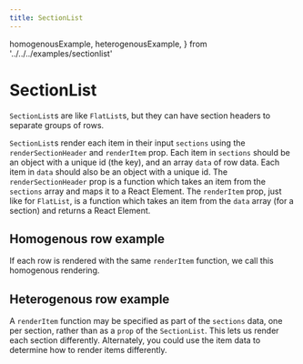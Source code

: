```yaml
---
title: SectionList
---
```


  homogenousExample,
  heterogenousExample,
} from '../../../examples/sectionlist'

# SectionList

`SectionList`s are like `FlatList`s, but they can have section headers to separate groups of rows.

`SectionList`s render each item in their input `sections` using the `renderSectionHeader` and `renderItem` prop. Each item in `sections` should be an object with a unique id (the key), and an array `data` of row data. Each item in `data` should also be an object with a unique id. The `renderSectionHeader` prop is a function which takes an item from the `sections` array and maps it to a React Element. The `renderItem` prop, just like for `FlatList`, is a function which takes an item from the `data` array (for a section) and returns a React Element.

## Homogenous row example

If each row is rendered with the same `renderItem` function, we call this homogenous rendering.

<Example code={homogenousExample.code} />

## Heterogenous row example

A `renderItem` function may be specified as part of the `sections` data, one per section, rather than as a `prop` of the `SectionList`. This lets us render each section differently. Alternately, you could use the item data to determine how to render items differently.

<Example code={heterogenousExample.code} />
